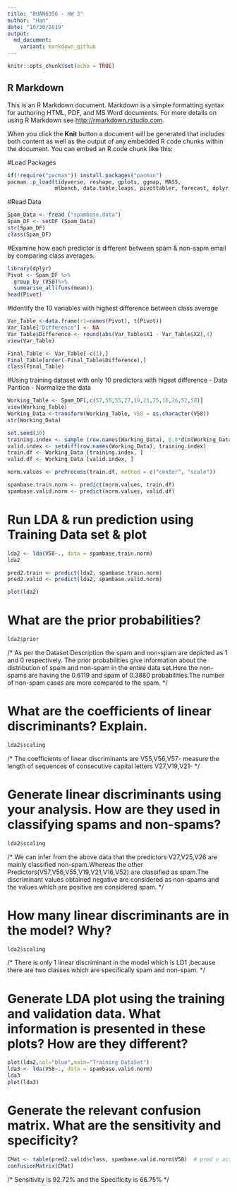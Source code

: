 ```yaml
---
title: "BUAN6356 - HW 3"
author: "Han"
date: "10/30/2019"
output:
  md_document:
    variant: markdown_github
---
```


```r
knitr::opts_chunk$set(echo = TRUE)
```

## R Markdown

This is an R Markdown document. Markdown is a simple formatting syntax for authoring HTML, PDF, and MS Word documents. For more details on using R Markdown see <http://rmarkdown.rstudio.com>.

When you click the **Knit** button a document will be generated that includes both content as well as the output of any embedded R code chunks within the document. You can embed an R code chunk like this:

#Load Packages
```r
if(!require("pacman")) install.packages("pacman")
pacman::p_load(tidyverse, reshape, gplots, ggmap, MASS, 
               mlbench, data.table,leaps, pivottabler, forecast, dplyr,caret)
```

#Read Data 
```r
Spam_Data <- fread ("spambase.data")
Spam_DF <- setDF (Spam_Data)
str(Spam_DF)
class(Spam_DF)
```

#Examine how each predictor is different between spam & non-sapm email by comparing class averages. 
```r
library(dplyr)
Pivot <- Spam_DF %>%
  group_by (V58)%>%
  summarise_all(funs(mean))
head(Pivot)
```

#Identify the 10 variables with highest difference between class average 
```r
Var_Table <-data.frame(r1=names(Pivot), t(Pivot))
Var_Table["Difference"] <- NA
Var_Table$Difference <- round(abs(Var_Table$X1 - Var_Table$X2),4)
view(Var_Table)

Final_Table <- Var_Table[-c(1),]
Final_Table[order(-Final_Table$Difference),]
class(Final_Table)
```

#Using training dataset with only 10 predictors with higest difference - Data Parition - Normalize the data 
```r
Working_Table <- Spam_DF[,c(57,56,55,27,19,21,25,16,26,52,58)]
view(Working_Table)
Working_Data <-transform(Working_Table, V58 = as.character(V58)) 
str(Working_Data)

set.seed(30)
training.index <- sample (row.names(Working_Data), 0.8*dim(Working_Data)[1])
valid.index <- setdiff(row.names(Working_Data), training.index)
train.df <- Working_Data [training.index, ]
valid.df <- Working_Data [valid.index, ]

norm.values <- preProcess(train.df, method = c("center", "scale"))

spambase.train.norm <- predict(norm.values, train.df)
spambase.valid.norm <- predict(norm.values, valid.df)
```

# Run LDA & run prediction using Training Data set & plot 
```r
lda2 <- lda(V58~., data = spambase.train.norm)
lda2

pred2.train <- predict(lda2, spambase.train.norm)
pred2.valid <- predict(lda2, spambase.valid.norm)

plot(lda2)
```
# What are the prior probabilities?
```r
lda2$prior
```
/* As per the Dataset Description the spam and non-spam are depicted as 1 and 0 respectively. The prior probabilities give information about the distribution of spam and non-spam in the entire data set.Here the non-spams are having the 0.6119 and spam of 0.3880 probabilities.The number of non-spam cases are more compared to the spam. */

# What are the coefficients of linear discriminants? Explain.
```r
lda2$scaling
```
/* The coefficients of linear discriminants are 
V55,V56,V57-  measure the length of sequences of consecutive capital letters
V27,V19,V21- */
   

# Generate linear discriminants using your analysis. How are they used in classifying spams and non-spams?

```r
lda2$scaling
```
/*  We can infer from the above data that the predictors V27,V25,V26 are mainly classified non-spam.Whereas the other Predictors(V57,V56,V55,V19,V21,V16,V52) are classified as spam.The discriminant values obtained negative are considered as non-spams and the values which are positive are considered spam. */

# How many linear discriminants are in the model? Why?
```r
lda2$scaling
```
/* There is only 1 linear discriminant in the model which is LD1 ,because there are two classes which are specifically spam and non-spam. */

# Generate LDA plot using the training and validation data. What information is presented in these plots? How are they different?

```r
plot(lda2,col="blue",main="Training DataSet")
lda3 <- lda(V58~., data = spambase.valid.norm)
lda3
plot(lda3)
```

# Generate the relevant confusion matrix. What are the sensitivity and specificity?
```r

CMat <- table(pred2.valid$class, spambase.valid.norm$V58)  # pred v actual
confusionMatrix(CMat)
```
/* Sensitivity is 92.72% and the Specificity is 66.75% */